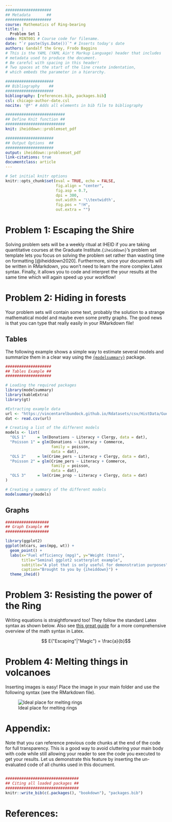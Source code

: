 ```yaml
---
####################
## Metadata       ##
####################
course: Mathematics of Ring-bearing
title: |
  Problem Set 1
code: MINT001 # Course code for filename.
date: "`r paste(Sys.Date())`" # Inserts today's date
authors: Gandalf the Grey, Frodo Baggins
# This is the YAML (YAML Ain't Markup Language) header that includes 
# metadata used to produce the document. 
# Be careful with spacing in this header!
# Two spaces at the start of the line create indentation,
# which embeds the parameter in a hierarchy.

#####################
## Bibliography    ##
#####################
bibliography: [references.bib, packages.bib]
csl: chicago-author-date.csl
nocite: '@*' # Adds all elements in bib file to bibliography

##########################
## Define Knit function ##
##########################
knit: iheiddown::problemset_pdf

#####################
## Output Options  ##
#####################
output: iheiddown::problemset_pdf
link-citations: true
documentclass: article
---
```


```r
# Set initial knitr options
knitr::opts_chunk$set(eval = TRUE, echo = FALSE,
                      fig.align = "center",
                      fig.asp = 0.7,
                      dpi = 300,
                      out.width = '\\textwidth',
                      fig.pos = "!H",
                      out.extra = "")
```

# Problem 1: Escaping the Shire

Solving problem sets will be a weekly ritual at IHEID if you are taking
quantitative courses at the Graduate Institute.`{iheiddown}`'s problem set
template lets you focus on solving the problem set rather than wasting time on
formatting [@iheiddown2020]. Furthermore, since your documents will be written
in RMarkdown, you won't need to learn the more complex Latex syntax.
Finally, it allows you to code and interpret the your results at the same time
which will again speed up your workflow!

# Problem 2: Hiding in forests

Your problem sets will contain some text, probably the solution to a
strange mathematical model and maybe even some pretty graphs. The good news is
that you can type that really easily in your RMarkdown file!

## Tables

The following example shows a simple way to estimate several models and
summarize them in a clear way using the
[`{modelsummary}`](https://vincentarelbundock.github.io/modelsummary/index.html)
package.

```r
####################
## Tables Example ##
####################

# Loading the required packages
library(modelsummary)
library(kableExtra)
library(gt)

#Extracting example data
url <- "https://vincentarelbundock.github.io/Rdatasets/csv/HistData/Guerry.csv"
dat <- read.csv(url)

# Creating a list of the different models
models <- list(
  "OLS 1"     = lm(Donations ~ Literacy + Clergy, data = dat),
  "Poisson 1" = glm(Donations ~ Literacy + Commerce,
                    family = poisson,
                    data = dat),
  "OLS 2"     = lm(Crime_pers ~ Literacy + Clergy, data = dat),
  "Poisson 2" = glm(Crime_pers ~ Literacy + Commerce,
                    family = poisson,
                    data = dat),
  "OLS 3"     = lm(Crime_prop ~ Literacy + Clergy, data = dat)
)

# Creating a summary of the different models
modelsummary(models)
```

## Graphs

```r
###################
## Graph Example ##
###################

library(ggplot2)
ggplot(mtcars, aes(mpg, wt)) +
  geom_point() +
  labs(x="Fuel efficiency (mpg)", y="Weight (tons)",
       title="Seminal ggplot2 scatterplot example",
       subtitle="A plot that is only useful for demonstration purposes",
       caption="Brought to you by {iheiddown}") + 
  theme_iheid()
```

# Problem 3: Resisting the power of the Ring

Writing equations is straightforward too! They follow the standard Latex
syntax as shown below. Also see
[this great guide](https://www.overleaf.com/learn/latex/Mathematical_expressions)
for a more comprehensive overview of the math syntax in Latex.

$$ E("Escaping"|"Magic") = \frac{a}{b}$$


# Problem 4: Melting things in volcanoes

Inserting images is easy! Place the image in your main folder and use the
following syntax (see the RMarkdown file).

![Ideal place for melting rings](volcano.jpg)

# Appendix:

Note that you can reference previous code chunks at the end of the code for full
transparency. This is a good way to avoid cluttering your main body with
code while still allowing your reader to see the code you executed to get your
results. Let us demonstrate this feature by inserting the un-evaluated code of 
all chunks used in this document.

```r
```

```r
################################
## Citing all loaded packages ##
################################
knitr::write_bib(c(.packages(), "bookdown"), "packages.bib")
```

# References:
<!-- The bibliography is automatically generated here. -->
